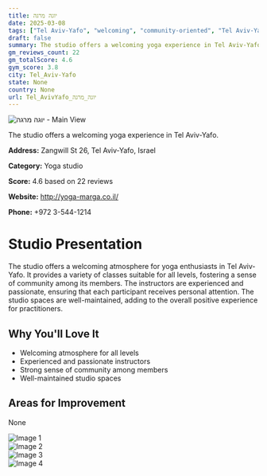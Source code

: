 ```yaml
---
title: יוגה מרגה
date: 2025-03-08
tags: ["Tel Aviv-Yafo", "welcoming", "community-oriented", "Tel Aviv-Yafo"]  
draft: false
summary: The studio offers a welcoming yoga experience in Tel Aviv-Yafo.
gm_reviews_count: 22
gm_totalScore: 4.6
gym_score: 3.8
city: Tel_Aviv-Yafo
state: None
country: None
url: Tel_AvivYafo_יוגה_מרגה
---
```


<div className="aspect-[16/9] relative my-8">
  <img 
    src="https://lh5.googleusercontent.com/p/AF1QipN9Y6y9buYQlmbr1QxvIJtHt4LcxPOVAyV9CiEJ=w1920-h1080-k-no"
    alt="יוגה מרגה - Main View"
    className="object-cover absolute inset-0 w-full h-full rounded-lg"
  />
</div>

The studio offers a welcoming yoga experience in Tel Aviv-Yafo.

**Address:** Zangwill St 26, Tel Aviv-Yafo, Israel

**Category:** Yoga studio

**Score:** 4.6 based on 22 reviews

**Website:** http://yoga-marga.co.il/

**Phone:** +972 3-544-1214

# Studio Presentation

The studio offers a welcoming atmosphere for yoga enthusiasts in Tel Aviv-Yafo. 
It provides a variety of classes suitable for all levels, fostering a sense of community among its members. 
The instructors are experienced and passionate, ensuring that each participant receives personal attention. 
The studio spaces are well-maintained, adding to the overall positive experience for practitioners.

## Why You'll Love It

- Welcoming atmosphere for all levels
- Experienced and passionate instructors
- Strong sense of community among members
- Well-maintained studio spaces

## Areas for Improvement

None

<div className="grid grid-cols-1 xl:grid-cols-2 gap-4 my-8">
<div className="aspect-[4/3] relative"><img src="https://lh3.googleusercontent.com/p/AF1QipPqrAn3JnV3iAFzdy5RwLxVxpdH59GERZKnbXdG=w1920-h1080-k-no" alt="Image 1" className="object-cover absolute inset-0 w-full h-full rounded-lg" /></div>
<div className="aspect-[4/3] relative"><img src="https://lh5.googleusercontent.com/p/AF1QipM-R051n92iJe7VRQzbaGeaYG0TjBa51bJefcgu=w1920-h1080-k-no" alt="Image 2" className="object-cover absolute inset-0 w-full h-full rounded-lg" /></div>
<div className="aspect-[4/3] relative"><img src="https://lh5.googleusercontent.com/p/AF1QipP9VQvwwDMz9B1ZhVOOce6N0y54JsOmL5BRhRwN=w1920-h1080-k-no" alt="Image 3" className="object-cover absolute inset-0 w-full h-full rounded-lg" /></div>
<div className="aspect-[4/3] relative"><img src="https://lh5.googleusercontent.com/p/AF1QipPiY9nBLC6aRUkJaeJ1KbQGDAwxZPMrl2etYtAf=w1920-h1080-k-no" alt="Image 4" className="object-cover absolute inset-0 w-full h-full rounded-lg" /></div>
</div>